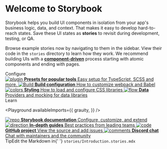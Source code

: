 

<Meta title="Example/Introduction"/>

<style>
    {`
    .subheading {
      --mediumdark: '#999999';
      font-weight: 900;
      font-size: 13px;
      color: #999;
      letter-spacing: 6px;
      line-height: 24px;
      text-transform: uppercase;
      margin-bottom: 12px;
      margin-top: 40px;
    }

            .link-list {
              display: grid;
              grid-template-columns: 1fr;
              grid-template-rows: 1fr 1fr;
              row-gap: 10px;
            }

            @media (min-width: 620px) {
              .link-list {
                row-gap: 20px;
                column-gap: 20px;
                grid-template-columns: 1fr 1fr;
              }
            }

            @media all and (-ms-high-contrast:none) {
            .link-list {
                display: -ms-grid;
                -ms-grid-columns: 1fr 1fr;
                -ms-grid-rows: 1fr 1fr;
              }
            }

            .link-item {
              display: block;
              padding: 20px 30px 20px 15px;
              border: 1px solid #00000010;
              border-radius: 5px;
              transition: background 150ms ease-out, border 150ms ease-out, transform 150ms ease-out;
              color: #333333;
              display: flex;
              align-items: flex-start;
            }

            .link-item:hover {
              border-color: #1EA7FD50;
              transform: translate3d(0, -3px, 0);
              box-shadow: rgba(0, 0, 0, 0.08) 0 3px 10px 0;
            }

            .link-item:active {
              border-color: #1EA7FD;
              transform: translate3d(0, 0, 0);
            }

            .link-item strong {
              font-weight: 700;
              display: block;
              margin-bottom: 2px;
            }

            .link-item img {
              height: 40px;
              width: 40px;
              margin-right: 15px;
              flex: none;
            }

            .link-item span {
              font-size: 14px;
              line-height: 20px;
            }

            .tip {
              display: inline-block;
              border-radius: 1em;
              font-size: 11px;
              line-height: 12px;
              font-weight: 700;
              background: #E7FDD8;
              color: #66BF3C;
              padding: 4px 12px;
              margin-right: 10px;
              vertical-align: top;
            }

            .tip-wrapper {
              font-size: 13px;
              line-height: 20px;
              margin-top: 40px;
              margin-bottom: 40px;
            }

            .tip-wrapper code {
              font-size: 12px;
              display: inline-block;
            }
`}
</style>

# Welcome to Storybook

Storybook helps you build UI components in isolation from your app's business logic, data, and context.
That makes it easy to develop hard-to-reach states. Save these UI states as **stories** to revisit during development, testing, or QA.

Browse example stories now by navigating to them in the sidebar.
View their code in the `stories` directory to learn how they work.
We recommend building UIs with a [**component-driven**](https://componentdriven.org) process starting with atomic components and ending with pages.

<div className="subheading">Configure</div>

<div className="link-list">
    <a
        className="link-item"
        href="https://storybook.js.org/docs/react/addons/addon-types"
        target="_blank"
    >
        <img src={Plugin} alt="plugin"/>
        <span>
      <strong>Presets for popular tools</strong>
      Easy setup for TypeScript, SCSS and more.
    </span>
    </a>
    <a
        className="link-item"
        href="https://storybook.js.org/docs/react/configure/webpack"
        target="_blank"
    >
        <img src={StackAlt} alt="Build"/>
        <span>
      <strong>Build configuration</strong>
      How to customize webpack and Babel
    </span>
    </a>
    <a
        className="link-item"
        href="https://storybook.js.org/docs/react/configure/styling-and-css"
        target="_blank"
    >
        <img src={Colors} alt="colors"/>
        <span>
      <strong>Styling</strong>
      How to load and configure CSS libraries
    </span>
    </a>
    <a
        className="link-item"
        href="https://storybook.js.org/docs/react/get-started/setup#configure-storybook-for-your-stack"
        target="_blank"
    >
        <img src={Flow} alt="flow"/>
        <span>
      <strong>Data</strong>
      Providers and mocking for data libraries
    </span>
    </a>
</div>

<div className="subheading">Learn</div>

<Playground
    availableImports={{
        grauity,
    }}
/>

<div className="link-list">
    <a className="link-item" href="https://storybook.js.org/docs" target="_blank">
        <img src={Repo} alt="repo"/>
        <span>
      <strong>Storybook documentation</strong>
      Configure, customize, and extend
    </span>
    </a>
    <a className="link-item" href="https://storybook.js.org/tutorials/" target="_blank">
        <img src={Direction} alt="direction"/>
        <span>
      <strong>In-depth guides</strong>
      Best practices from leading teams
    </span>
    </a>
    <a className="link-item" href="https://github.com/storybookjs/storybook" target="_blank">
        <img src={Code} alt="code"/>
        <span>
      <strong>GitHub project</strong>
      View the source and add issues
    </span>
    </a>
    <a className="link-item" href="https://discord.gg/storybook" target="_blank">
        <img src={Comments} alt="comments"/>
        <span>
      <strong>Discord chat</strong>
      Chat with maintainers and the community
    </span>
    </a>
</div>

<div className="tip-wrapper">
    <span className="tip">Tip</span>Edit the Markdown in{' '}
    <code>stories/Introduction.stories.mdx</code>
</div>
